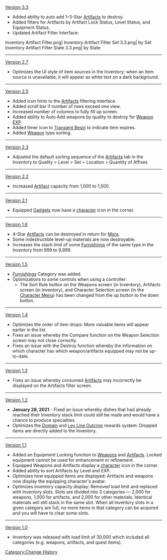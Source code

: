 [[Version 3.3]]
* Added ability to auto add 1–3-Star [[Artifact]]s to destroy.
* Added filters for Artifacts by Artifact Lock Status, Level Status, and Equipment Status.
* Updated Artifact Filter Interface:<gallery>
Inventory Artifact Filter.png|{{Color|Old}}
Inventory Artifact Filter Set 3.3.png|{{Color|New}} by Set
Inventory Artifact Filter State 3.3.png|{{Color|New}} by State
</gallery>
----
[[Version 2.7]]
* Optimizes the UI style of item sources in the Inventory: when an item source is unavailable, it will appear as white text on a dark background.
----
[[Version 2.5]]
* Added icon hints to the [[Artifact]]s filtering interface.
* Added scroll bar if number of rows exceed one view.
* Increased number of columns to fully fill up screen.
* Added ability to Auto Add weapons by quality to destroy for [[Weapon EXP]].
* Added timer icon to [[Transient Resin]] to indicate item expires.
* Added [[Weapon]] type sorting.
----
[[Version 2.3]]
* Adjusted the default sorting sequence of the [[Artifact]]s tab in the Inventory to Quality > Level > Set > Location > Quantity of Affixes
----
[[Version 2.2]]
* Increased [[Artifact]] capacity from 1,000 to 1,500.
----
[[Version 2.1]]
* Equipped [[Gadget]]s now have a [[character]] icon in the corner.
----
[[Version 1.6]]
* 4-Star [[Artifact]]s can be destroyed in return for [[Mora]].
* Some indestructible level-up materials are now destroyable.
* Increases the stack limit of some [[Furnishing]]s of the same type in the Inventory from 999 to 9,999.
----
[[Version 1.5]]
* [[Furnishing]]s Category was added.
* Optimizations to some controls when using a controller:
** The Sort Rule button on the Weapons screen (in Inventory), Artifacts screen (in Inventory), and Character Selection screen (in the [[Character Menu]]) has been changed from the up button to the down button.
----
[[Version 1.4]]
* Optimizes the order of item drops: More valuable items will appear earlier in the list.
* Fixes an issue whereby the Compare function on the Weapon Selection screen may not close correctly.
* Fixes an issue with the Destroy function whereby the information on which character has which weapon/artifacts equipped may not be up-to-date.
----
[[Version 1.3]]
* Fixes an issue whereby consumed [[Artifact]]s may incorrectly be displayed on the Artifacts filter screen.
----
[[Version 1.2]]
* '''January 28, 2021''' - Fixed an issue whereby dishes that had already reached their Inventory stack limit could still be made and would have a chance to produce specialties.
* Optimizes the [[Domain]] and [[Ley Line Outcrop]] rewards system: Dropped items are directly added to the Inventory.
----
[[Version 1.1]]
* Added an Equipment Locking function to [[Weapon]]s and [[Artifact]]s. Locked equipment cannot be used for enhancement or refinement.
* Equipped Weapons and Artifacts display a [[character]] icon in the corner.
* Added ability to sort Artifacts by Level and EXP.
* Optimizes how equipped items are displayed: Artifacts and weapons now display the equipping character's avatar.
* Optimizes inventory capacity display: Removed load limit and replaced with Inventory slots. Slots are divided into 3 categories &mdash; 2,000 for weapons, 1,000 for artifacts, and 2,000 for other materials. Identical materials will still stack in the same slot. When all Inventory slots in a given category are full, no more items in that category can be acquired and you will have to clear some slots.
----
[[Version 1.0]]
* Inventory was released with load limit of 30,000 which included all categories (e.g. weapons, artifacts, and quest items).
<noinclude>[[Category:Change History]]</noinclude>